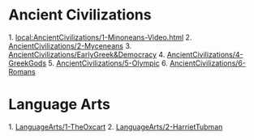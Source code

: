 
= Ancient Civilizations =
1. [[local:AncientCivilizations/1-Minoneans-Video.html]]
2. [[AncientCivilizations/2-Myceneans]]
3. [[AncientCivilizations/EarlyGreek&Democracy]]
4. [[AncientCivilizations/4-GreekGods]]
5. [[AncientCivilizations/5-Olympic]]
6. [[AncientCivilizations/6-Romans]]

= Language Arts =
1. [[LanguageArts/1-TheOxcart]]
2. [[LanguageArts/2-HarrietTubman]]

